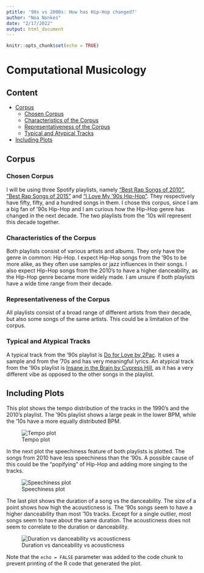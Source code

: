```yaml
---
ptitle: '90s vs 2000s: How has Hip-Hop changed?'
author: "Noa Nonkes"
date: "2/17/2022"
output: html_document
---
```


```r
knitr::opts_chunk$set(echo = TRUE)
```

# Computational Musicology
## Content
- [Corpus](#corpus)
  * [Chosen Corpus](#chosen-corpus)
  * [Characteristics of the Corpus](#characteristics-of-the-corpus)
  * [Representativeness of the Corpus](#representativeness-of-the-corpus)
  * [Typical and Atypical Tracks](#typical-and-atypical-tracks)
- [Including Plots](#including-plots)

## Corpus
### Chosen Corpus
I will be using three Spotify playlists, namely ["Best Rap Songs of 2010"](https://open.spotify.com/playlist/37i9dQZF1DX38t16fuNXJJ?si=4f83c993c8904728), ["Best Rap Songs of 2015"](https://open.spotify.com/playlist/37i9dQZF1DXcqWbpeXswkc?si=7246210a99d641d7) and ["I Love My '90s Hip-Hop"](https://open.spotify.com/playlist/37i9dQZF1DX186v583rmzp?si=9ea41443c20e40f1). They respectively have fifty, fifty, and a hundred songs in them. I chose this corpus, since I am a big fan of '90s Hip-Hop and I am curious how the Hip-Hop genre has changed in the next decade. The two playlists from the '10s will represent this decade together. 

### Characteristics of the Corpus
Both playlists consist of various artists and albums. They only have the genre in common: Hip-Hop. I expect Hip-Hop songs from the '90s to be more alike, as they often use samples or jazz influences in their songs. I also expect Hip-Hop songs from the 2010's to have a higher danceability, as the Hip-Hop genre became more widely made. I am unsure if both playlists have a wide time range from their decade. 

### Representativeness of the Corpus
All playlists consist of a broad range of different artists from their decade, but also some songs of the same artists. This could be a limitation of the corpus. 

### Typical and Atypical Tracks
A typical track from the '90s playlist is [Do for Love by 2Pac](https://open.spotify.com/track/4AE7Lj39VnSZNOmGH2iZaq?si=d1ee18d3341a4cee). It uses a sample and from the '70s and has very meaningful lyrics. An atypical track from the '90s playlist is [Insane in the Brain by Cypress Hill](https://open.spotify.com/track/1oTHteQbmJw15rPxPVXUTv?si=330f37b1dad84b14), as it has a very different vibe as opposed to the other songs in the playlist.

## Including Plots
This plot shows the tempo distribution of the tracks in the 1990's and the 2010's playlist. The '90s playlist shows a large peak in the lower BPM, while the '10s have a more equally distributed BPM.


![Tempo plot](temp.png)



In the next plot the speechiness feature of both playlists is plotted. The songs from 2010 have less speechiness than the '90s. A possible cause of this could be the "popifying" of Hip-Hop and adding more singing to the tracks. 



![Speechiness plot](speechiness.png)



The last plot shows the duration of a song vs the danceability. The size of a point shows how high the acousticness is. The '90s songs seem to have a higher danceability than most '10s tracks. Except for a single outlier, most songs seem to have about the same duration. The acousticness does not seem to correlate to the duration or danceability. 



![Duration vs danceability vs acousticness](durvsdancevsacous.png)

Note that the `echo = FALSE` parameter was added to the code chunk to prevent printing of the R code that generated the plot.
